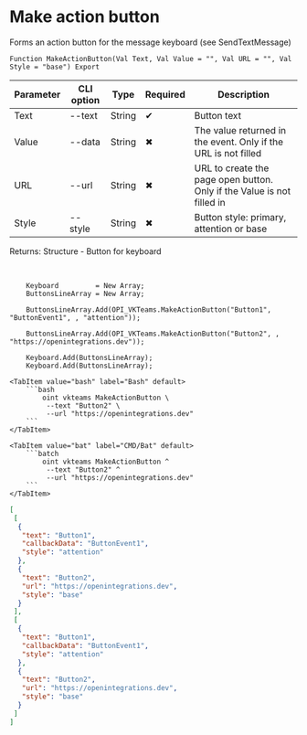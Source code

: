 ﻿---
sidebar_position: 12
description:  Forms an action button for the message keyboard (see SendTextMessage)Страницы
keywords: [1C, 1С, 1С:Enterprise, 1С:Enterprise 8.3, API, Integration, Services, Exchange, OneScript, CLI, VKTeams]
---


# Make action button
 Forms an action button for the message keyboard (see SendTextMessage)



`Function MakeActionButton(Val Text, Val Value = "", Val URL = "", Val Style = "base") Export`

  | Parameter | CLI option | Type | Required | Description |
  |-|-|-|-|-|
  | Text | --text | String | &#x2714; | Button text |
  | Value | --data | String | &#x2716; | The value returned in the event. Only if the URL is not filled |
  | URL | --url | String | &#x2716; | URL to create the page open button. Only if the Value is not filled in |
  | Style | --style | String | &#x2716; | Button style: primary, attention or base |

  
  Returns:  Structure - Button for keyboard

<br/>




```bsl title="1C:Enterprise/OneScript code example"
    Keyboard         = New Array;
    ButtonsLineArray = New Array;

    ButtonsLineArray.Add(OPI_VKTeams.MakeActionButton("Button1", "ButtonEvent1", , "attention"));

    ButtonsLineArray.Add(OPI_VKTeams.MakeActionButton("Button2", , "https://openintegrations.dev"));

    Keyboard.Add(ButtonsLineArray);
    Keyboard.Add(ButtonsLineArray);
```
 

 <Tabs>
  
    <TabItem value="bash" label="Bash" default>
        ```bash
            oint vkteams MakeActionButton \
             --text "Button2" \
             --url "https://openintegrations.dev"
        ```
    </TabItem>
  
    <TabItem value="bat" label="CMD/Bat" default>
        ```batch
            oint vkteams MakeActionButton ^
             --text "Button2" ^
             --url "https://openintegrations.dev"
        ```
    </TabItem>
</Tabs>


```json title="Result"
[
 [
  {
   "text": "Button1",
   "callbackData": "ButtonEvent1",
   "style": "attention"
  },
  {
   "text": "Button2",
   "url": "https://openintegrations.dev",
   "style": "base"
  }
 ],
 [
  {
   "text": "Button1",
   "callbackData": "ButtonEvent1",
   "style": "attention"
  },
  {
   "text": "Button2",
   "url": "https://openintegrations.dev",
   "style": "base"
  }
 ]
]
```
